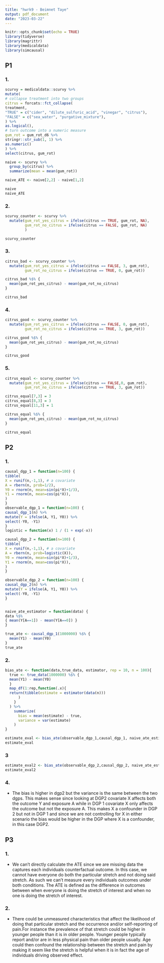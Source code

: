 ```yaml
---
title: "hwrk9 - Beimnet Taye"
output: pdf_document
date: "2023-03-22"
---
```


```r
knitr::opts_chunk$set(echo = TRUE)
library(tidyverse)
library(magrittr)
library(medicaldata)
library(simcausal)


```

## P1

### 1.
```r
scurvy = medicaldata::scurvy %>%
mutate(
# collapse treatment into two groups
citrus = forcats::fct_collapse(
treatment,
"TRUE" = c("cider", "dilute_sulfuric_acid", "vinegar", "citrus"),
"FALSE" = c("sea_water", "purgative_mixture"),
) %>%
as.logical(),
# turn outcome into a numeric measure
gum_rot = gum_rot_d6 %>%
stringr::str_sub(1, 1) %>%
as.numeric()
) %>%
select(citrus, gum_rot)

naive <- scurvy %>% 
  group_by(citrus) %>% 
  summarize(mean = mean(gum_rot))

naive_ATE <- naive[2,2] - naive[1,2]

naive
naive_ATE


```

### 2.
```r
scurvy_counter <- scurvy %>% 
  mutate(gum_rot_yes_citrus = ifelse(citrus == TRUE, gum_rot, NA),
         gum_rot_no_citrus = ifelse(citrus == FALSE, gum_rot, NA)
         )

scurvy_counter

```

### 3.
```r
citrus_bad <- scurvy_counter %>% 
  mutate(gum_rot_yes_citrus = ifelse(citrus == FALSE, 3, gum_rot),
         gum_rot_no_citrus = ifelse(citrus == TRUE, 0, gum_rot)) 

citrus_bad %$% {
  mean(gum_rot_yes_citrus) - mean(gum_rot_no_citrus)
} 

citrus_bad
```

### 4.
```r
citrus_good <- scurvy_counter %>% 
  mutate(gum_rot_yes_citrus = ifelse(citrus == FALSE, 0, gum_rot),
         gum_rot_no_citrus = ifelse(citrus == TRUE, 3, gum_rot)) 

citrus_good %$% {
  mean(gum_rot_yes_citrus) - mean(gum_rot_no_citrus)
} 

citrus_good
```

### 5.
```r
citrus_equal <- scurvy_counter %>% 
  mutate(gum_rot_yes_citrus = ifelse(citrus == FALSE,0, gum_rot),
         gum_rot_no_citrus = ifelse(citrus == TRUE, 3, gum_rot)) 

citrus_equal[7,3] = 3
citrus_equal[8,3] = 3
citrus_equal[11,3] = 1

citrus_equal %$% {
  mean(gum_rot_yes_citrus) - mean(gum_rot_no_citrus)
} 

citrus_equal
```

## P2

### 1.
```r
causal_dgp_1 = function(n=100) {
tibble(
X = runif(n,-1,1), # a covariate
A = rbern(n, prob=1/2),
Y0 = rnorm(n, mean=sin(pi*X)+1/3),
Y1 = rnorm(n, mean=cos(pi*X)),
)
}
observable_dgp_1 = function(n=100) {
causal_dgp_1(n) %>%
mutate(Y = ifelse(A, Y1, Y0)) %>%
select(-Y0, -Y1)
}
logistic = function(x) 1 / (1 + exp(-x))

causal_dgp_2 = function(n=100) {
tibble(
X = runif(n,-1,1), # a covariate
A = rbern(n, prob=logistic(X)),
Y0 = rnorm(n, mean=sin(pi*X)+1/3),
Y1 = rnorm(n, mean=cos(pi*X)),
)
}

observable_dgp_2 = function(n=100) {
causal_dgp_2(n) %>%
mutate(Y = ifelse(A, Y1, Y0)) %>%
select(-Y0, -Y1)
}


naive_ate_estimator = function(data) {
data %$%
{ mean(Y[A==1]) - mean(Y[A==0]) }
}
```

```r
true_ate <- causal_dgp_1(1000000) %$% {
  mean(Y1) - mean(Y0)
} 
true_ate

```

### 2.
```r
bias_ate <- function(data,true_data, estimator, rep = 10, n = 100){
  true <- true_data(1000000) %$% {
  mean(Y1) - mean(Y0)
  } 
  map_df(1:rep,function(.x){
  return(tibble(estimate = estimator(data(n)))
      )
    }
  ) %>% 
    summarize(
      bias = mean(estimate) - true,
      variance = var(estimate)
    )
}

estimate_eval <- bias_ate(observable_dgp_1,causal_dgp_1, naive_ate_estimator,rep = 1000)
estimate_eval
```

### 3
```r
estimate_eval2 <- bias_ate(observable_dgp_2,causal_dgp_2, naive_ate_estimator, rep =1000)
estimate_eval2
```

### 4.
-   The bias is higher in dgp2 but the variance is the same between the two dgps. This makes sense since looking at DGP2 covariate X affects both the outcome Y and exposure A while in DGP 1 covariate X only affects the outcome but not the exposure A. This makes X a confounder in DGP 2 but not in DGP 1 and since we are not controlling for X in either scenario the bias would be higher in the DGP where X is a confounder, in this case DGP2.


## P3

### 1.
-   We can't directly calculate the ATE since we are missing data the captures each individuals counterfactual outcome. In this case, we cannot have everyone do both the particular stretch and not doing said stretch. As such we can't measure every individuals outcomes under both conditions. The ATE is defined as the difference in outcomes between when everyone is doing the stretch of interest and when no one is doing the stretch of interest. 

### 2.
-   There could be unmeasured characteristics that affect the likelihood of doing that particular stretch and the occurrence and/or self-reporting of pain.For instance the prevalence of that stretch could be higher in younger people than it is in older people. Younger people typically report and/or are in less physical pain than older people usually. Age could then confound the relationship between the stretch and pain by making it seem like the stretch is helpful when it is in fact the age of individuals driving observed effect. 
